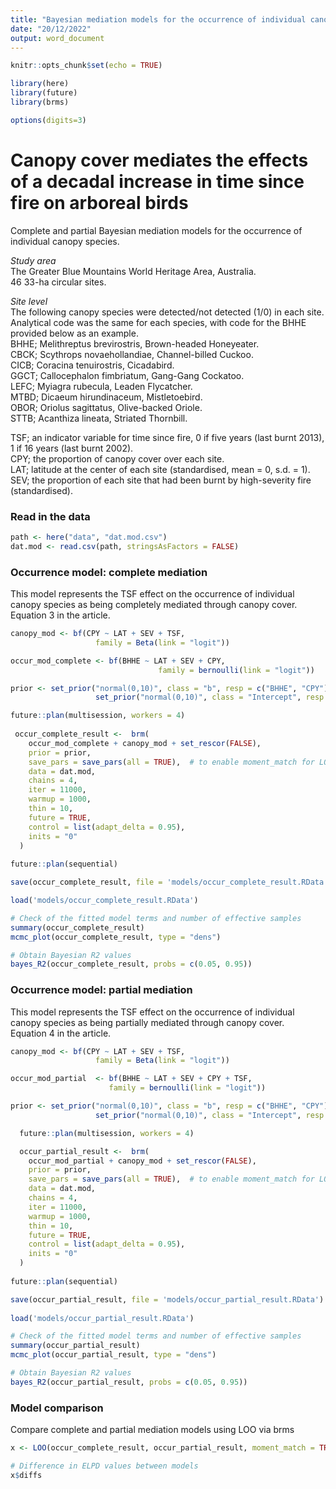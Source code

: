 ```yaml
---
title: "Bayesian mediation models for the occurrence of individual canopy species"
date: "20/12/2022"
output: word_document
---
```


```r

knitr::opts_chunk$set(echo = TRUE)

library(here)
library(future)
library(brms)

options(digits=3)

```

# Canopy cover mediates the effects of a decadal increase in time since fire on arboreal birds

Complete and partial Bayesian mediation models for the occurrence of individual canopy species.         

*Study area*  
The Greater Blue Mountains World Heritage Area, Australia.    
46 33-ha circular sites.    

*Site level*  
The following canopy species were detected/not detected (1/0) in each site.  
Analytical code was the same for each species, with code for the BHHE provided below as an example.  
BHHE;	Melithreptus brevirostris,	Brown-headed Honeyeater.    
CBCK;	Scythrops novaehollandiae,	Channel-billed Cuckoo.    
CICB;	Coracina tenuirostris,	Cicadabird.    
GGCT;	Callocephalon fimbriatum,	Gang-Gang Cockatoo.    
LEFC;	Myiagra rubecula,	Leaden Flycatcher.    
MTBD;	Dicaeum hirundinaceum,	Mistletoebird.    
OBOR;	Oriolus sagittatus,	Olive-backed Oriole.    
STTB;	Acanthiza lineata,	Striated Thornbill.    

TSF; an indicator variable for time since fire, 0 if five years (last burnt 2013), 1 if 16 years (last burnt 2002).           
CPY; the proportion of canopy cover over each site.      
LAT; latitude at the center of each site (standardised, mean = 0, s.d. = 1).    
SEV; the proportion of each site that had been burnt by high-severity fire (standardised).      


### Read in the data

```r

path <- here("data", "dat.mod.csv")
dat.mod <- read.csv(path, stringsAsFactors = FALSE)

```


### Occurrence model: complete mediation

This model represents the TSF effect on the occurrence of individual canopy species as being completely mediated through canopy cover.      
Equation 3 in the article.  

```r

canopy_mod <- bf(CPY ~ LAT + SEV + TSF, 
                   family = Beta(link = "logit"))

occur_mod_complete <- bf(BHHE ~ LAT + SEV + CPY, 
                                 family = bernoulli(link = "logit"))

prior <- set_prior("normal(0,10)", class = "b", resp = c("BHHE", "CPY")) +
                   set_prior("normal(0,10)", class = "Intercept", resp = c("BHHE", "CPY"))

future::plan(multisession, workers = 4)
  
 occur_complete_result <-  brm(
    occur_mod_complete + canopy_mod + set_rescor(FALSE),
    prior = prior,
    save_pars = save_pars(all = TRUE),  # to enable moment_match for LOO
    data = dat.mod,
    chains = 4, 
    iter = 11000, 
    warmup = 1000, 
    thin = 10, 
    future = TRUE, 
    control = list(adapt_delta = 0.95),
    inits = "0"
  )
  
future::plan(sequential)

save(occur_complete_result, file = 'models/occur_complete_result.RData')

load('models/occur_complete_result.RData')

# Check of the fitted model terms and number of effective samples
summary(occur_complete_result)
mcmc_plot(occur_complete_result, type = "dens")

# Obtain Bayesian R2 values
bayes_R2(occur_complete_result, probs = c(0.05, 0.95))

```


### Occurrence model: partial mediation

This model represents the TSF effect on the occurrence of individual canopy species as being partially mediated through canopy cover.      
Equation 4 in the article.    

```r

canopy_mod <- bf(CPY ~ LAT + SEV + TSF, 
                   family = Beta(link = "logit"))

occur_mod_partial  <- bf(BHHE ~ LAT + SEV + CPY + TSF, 
                      family = bernoulli(link = "logit"))

prior <- set_prior("normal(0,10)", class = "b", resp = c("BHHE", "CPY")) +
                   set_prior("normal(0,10)", class = "Intercept", resp = c("BHHE", "CPY"))

  future::plan(multisession, workers = 4)

  occur_partial_result <-  brm(
    occur_mod_partial + canopy_mod + set_rescor(FALSE),
    prior = prior,
    save_pars = save_pars(all = TRUE),  # to enable moment_match for LOO
    data = dat.mod,
    chains = 4, 
    iter = 11000, 
    warmup = 1000, 
    thin = 10, 
    future = TRUE, 
    control = list(adapt_delta = 0.95),
    inits = "0"
  )
  
future::plan(sequential)

save(occur_partial_result, file = 'models/occur_partial_result.RData')
  
load('models/occur_partial_result.RData')

# Check of the fitted model terms and number of effective samples
summary(occur_partial_result)
mcmc_plot(occur_partial_result, type = "dens")

# Obtain Bayesian R2 values
bayes_R2(occur_partial_result, probs = c(0.05, 0.95))

```


### Model comparison
Compare complete and partial mediation models using LOO via brms

```r

x <- LOO(occur_complete_result, occur_partial_result, moment_match = TRUE) # moment matching applied as per methods  

# Difference in ELPD values between models
x$diffs

```

